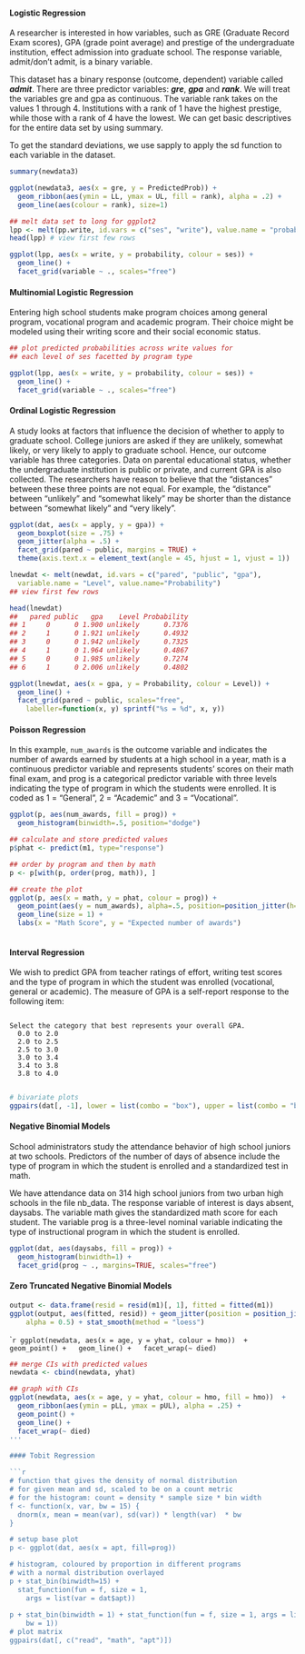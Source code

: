 #### Logistic Regression
A researcher is interested in how variables, such as GRE (Graduate Record Exam scores), GPA (grade point average) and prestige of the undergraduate institution, effect admission into graduate school. The response variable, admit/don't admit, is a binary variable.

This dataset has a binary response (outcome, dependent) variable called ***admit***. There are three predictor variables: ***gre***, ***gpa*** and ***rank***. We will treat the variables gre and gpa as continuous. The variable rank takes on the values 1 through 4. Institutions with a rank of 1 have the highest prestige, while those with a rank of 4 have the lowest. We can get basic descriptives for the entire data set by using summary. 

To get the standard deviations, we use sapply to apply the sd function to each variable in the dataset.
```r
summary(newdata3)

```

```r
ggplot(newdata3, aes(x = gre, y = PredictedProb)) +
  geom_ribbon(aes(ymin = LL, ymax = UL, fill = rank), alpha = .2) +
  geom_line(aes(colour = rank), size=1)
```

```r
## melt data set to long for ggplot2
lpp <- melt(pp.write, id.vars = c("ses", "write"), value.name = "probability")
head(lpp) # view first few rows
```

```r
ggplot(lpp, aes(x = write, y = probability, colour = ses)) +
  geom_line() +
  facet_grid(variable ~ ., scales="free")
```
<!------------------------------------------------------------->


#### Multinomial Logistic Regression

Entering high school students make program choices among general program, vocational program and academic program. Their choice might be modeled using their writing score and their social economic status.

```r
## plot predicted probabilities across write values for
## each level of ses facetted by program type

ggplot(lpp, aes(x = write, y = probability, colour = ses)) +
  geom_line() +
  facet_grid(variable ~ ., scales="free")
```

#### Ordinal Logistic Regression

A study looks at factors that influence the decision of whether to apply to graduate school. College juniors are asked if they are unlikely, somewhat likely, or very likely to apply to graduate school. Hence, our outcome variable has three categories. Data on parental educational status, whether the undergraduate institution is public or private, and current GPA is also collected. The researchers have reason to believe that the "distances" between these three points are not equal. For example, the "distance" between "unlikely" and "somewhat likely" may be shorter than the distance between "somewhat likely" and "very likely".

```r
ggplot(dat, aes(x = apply, y = gpa)) +
  geom_boxplot(size = .75) +
  geom_jitter(alpha = .5) +
  facet_grid(pared ~ public, margins = TRUE) +
  theme(axis.text.x = element_text(angle = 45, hjust = 1, vjust = 1))
```
```r
lnewdat <- melt(newdat, id.vars = c("pared", "public", "gpa"),
  variable.name = "Level", value.name="Probability")
## view first few rows
```
```r
head(lnewdat)
##   pared public   gpa    Level Probability
## 1     0      0 1.900 unlikely      0.7376
## 2     1      0 1.921 unlikely      0.4932
## 3     0      0 1.942 unlikely      0.7325
## 4     1      0 1.964 unlikely      0.4867
## 5     0      0 1.985 unlikely      0.7274
## 6     1      0 2.006 unlikely      0.4802
```
```r
ggplot(lnewdat, aes(x = gpa, y = Probability, colour = Level)) +
  geom_line() +
  facet_grid(pared ~ public, scales="free",
    labeller=function(x, y) sprintf("%s = %d", x, y))
```
#### Poisson Regression

In this example, `num_awards` is the outcome variable and indicates the number of awards earned by students at a high school in a year, math is a continuous predictor variable and represents students' scores on their math final exam, and prog is a categorical predictor variable with three levels indicating the type of program in which the students were enrolled. It is coded as 1 = "General", 2 = "Academic" and 3 = "Vocational". 

```r
ggplot(p, aes(num_awards, fill = prog)) +
  geom_histogram(binwidth=.5, position="dodge")
```
```r
## calculate and store predicted values
p$phat <- predict(m1, type="response")

## order by program and then by math
p <- p[with(p, order(prog, math)), ]

## create the plot
ggplot(p, aes(x = math, y = phat, colour = prog)) +
  geom_point(aes(y = num_awards), alpha=.5, position=position_jitter(h=.2)) +
  geom_line(size = 1) +
  labs(x = "Math Score", y = "Expected number of awards")
  
```

#### Interval Regression

We wish to predict GPA from teacher ratings of effort, writing test scores and the type of program in which the student was enrolled (vocational, general or academic). The measure of GPA is a self-report response to the following item:

<pre><code>
Select the category that best represents your overall GPA.
  0.0 to 2.0
  2.0 to 2.5
  2.5 to 3.0
  3.0 to 3.4
  3.4 to 3.8
  3.8 to 4.0
  
</code></pre>  

```r
# bivariate plots
ggpairs(dat[, -1], lower = list(combo = "box"), upper = list(combo = "blank"))
```
#### Negative Binomial Models

School administrators study the attendance behavior of high school juniors at two schools. Predictors of the number of days of absence include the type of program in which the student is enrolled and a standardized test in math.

We have attendance data on 314 high school juniors from two urban high schools in the file nb_data. The response variable of interest is days absent, daysabs. The variable math gives the standardized math score for each student. The variable prog is a three-level nominal variable indicating the type of instructional program in which the student is enrolled.

```r
ggplot(dat, aes(daysabs, fill = prog)) +
  geom_histogram(binwidth=1) +
  facet_grid(prog ~ ., margins=TRUE, scales="free")
```  
  
#### Zero Truncated Negative Binomial Models

```r
output <- data.frame(resid = resid(m1)[, 1], fitted = fitted(m1))
ggplot(output, aes(fitted, resid)) + geom_jitter(position = position_jitter(width = 0.25), 
    alpha = 0.5) + stat_smooth(method = "loess")
```

````r
ggplot(newdata, aes(x = age, y = yhat, colour = hmo))  +
  geom_point() +
  geom_line() +
  facet_wrap(~ died)
```
```r
## merge CIs with predicted values
newdata <- cbind(newdata, yhat)

## graph with CIs
ggplot(newdata, aes(x = age, y = yhat, colour = hmo, fill = hmo))  +
  geom_ribbon(aes(ymin = pLL, ymax = pUL), alpha = .25) +
  geom_point() +
  geom_line() +
  facet_wrap(~ died)
'''  

#### Tobit Regression

```r
# function that gives the density of normal distribution
# for given mean and sd, scaled to be on a count metric
# for the histogram: count = density * sample size * bin width
f <- function(x, var, bw = 15) {
  dnorm(x, mean = mean(var), sd(var)) * length(var)  * bw
}

# setup base plot
p <- ggplot(dat, aes(x = apt, fill=prog))

# histogram, coloured by proportion in different programs
# with a normal distribution overlayed
p + stat_bin(binwidth=15) +
  stat_function(fun = f, size = 1,
    args = list(var = dat$apt))
    
p + stat_bin(binwidth = 1) + stat_function(fun = f, size = 1, args = list(var = dat$apt, 
    bw = 1))
# plot matrix
ggpairs(dat[, c("read", "math", "apt")])
```
